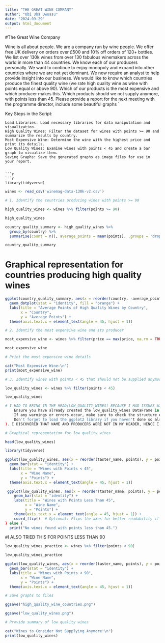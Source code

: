 ```yaml
---
title: "THE GREAT WINE COMPANY"
author: "Obi Uba Owuasu"
date: "2024-09-29"
output: html_document
---
```


#The Great Wine Company

Wine is all about people. We are a company run by wine people. We offer free UK delivery on orders over £500 and 10% off orders of 120+ bottles. We list over 130k wines from over 130 fabulous winemakers across the world in more than 44 countries. We know each of our producers personally. We want to continue to enjoy monopoly and expand into other countries where we are not yet dominant. We now require an analyst to help provide insight into our business. We would like to know which countries produce the finest quality wine (we rate high quality wine as wine with points equal or above 90). Which of our products is the most expensive and which producer makes this. Which products should we not supply anymore, with points less than 45. Please provide a report for the next meeting with the programme director, include some beautiful graphs 
`

Key Steps in the Script:

    Load Libraries: Load necessary libraries for data manipulation and visualization.
    High Quality Wines: Filter the dataset for wines with points >= 90 and summarize the results by country.
    Most Expensive Wine: Determine the wine with the highest price and print its details.
    Low Quality Wines: Examine wines with points < 45 and create a bar graph to visualize them.
    Saving Graphs: Save the generated graphs as image files for use in your report.

```

```r
```r
library(tidyverse)
```
```r
wines <- read_csv('winemag-data-130k-v2.csv')
```
```r
# 1. Identify the countries producing wines with points >= 90
```

```r
high_quality_wines <- wines %>% filter(points >= 90)
```
```r
high_quality_wines
```

```r
country_quality_summary <- high_quality_wines %>%
  group_by(country) %>%
  summarise(count = n(), average_points = mean(points), .groups = 'drop')
```

```r
country_quality_summary
```
# Graphical representation for countries producing high quality wines

```r
ggplot(country_quality_summary, aes(x = reorder(country, -average_points), y = average_points)) +
  geom_dotplot(stat = "identity", fill = "orange") +
  labs(title = "Average Points of High Quality Wines by Country",
       x = "Country",
       y = "Average Points") +
  theme(axis.text.x = element_text(angle = 45, hjust = 1))
```
```r
# 2. Identify the most expensive wine and its producer
```

```r
most_expensive_wine <- wines %>% filter(price == max(price, na.rm = TRUE))
```
```r
most_expensive_wine
```
```r
# Print the most expensive wine details
```

```r
cat("Most Expensive Wine:\n")
print(most_expensive_wine)
```
```r

# 3. Identify wines with points < 45 that should not be supplied anymore
```

```r
low_quality_wines <- wines %>% filter(points < 45)
```
```r
low_quality_wines
```
```r
# I HAD TO BRING IN THE HEAD(LOW_QUALITY_WINES) BECAUSE I HAD ISSUES WITH THE IDENTITY. THE GUIDE ON CHAT GBT FOR RUNNING THE PROGRAM CODE HIGHLIGHTED AN ERROR IN IDENTITY. THE SUGGESTED CODE HAD NAME, POINTS ANS PRODUCER,SO THE PROGRAM KEPT THROWING THE IDENTITY ERROR. I GOOGLED FOR THE POSSIBLE CAUSE OF IDENTITY PROBLEM ON THE PROGRAM AND IT WAS SUGESTED THAT (
    Ensure you have already created the low_quality_wines DataFrame in your script with the proper filtering of wines with points less than 45 prior to executing this plotting snippet.
    If any warnings or errors occur, make sure to check the structure of your low_quality_wines DataFrame to confirm that the name, points, and producer columns exist and contain the expected data. Use head(low_quality_wines) to inspect the first few rows of the DataFrame.
    Don't forget to load the ggplot2 library if you haven't done so already by running library(ggplot2) before this block of code.
). I DISCOVERED THAT NAME AND PRODUCERS WERE NOT IN MY HEADER, HENCE I CHANGED THEM INTO TASTER_NAME AND COUNTRIES RESPECTIVELY, AND MY PROGRAM RAN. I WAS REALLY EXCITED FOR THIS SOLUTION. INDEED GOOGLE IS YOUR FRIEND.
```

```r
# Graphical representation for low quality wines
```
```r
head(low_quality_wines)
```


```r
library(tidyverse)
```



```r
ggplot(low_quality_wines, aes(x = reorder(taster_name, points), y = points, fill = country)) +
  geom_bar(stat = "identity") +
  labs(title = "Wines with Points < 45",
       x = "Wine Name",
       y = "Points") +
  theme(axis.text.x = element_text(angle = 45, hjust = 1))
```
```r
 ggplot(low_quality_wines, aes(x = reorder(taster_name, points), y = points, fill = country)) +
    geom_bar(stat = "identity") +
    labs(title = "Wines with Points Less Than 45",
         x = "Wine Name",
         y = "Points") +
    theme(axis.text.x = element_text(angle = 45, hjust = 1)) +
    coord_flip()  # Optional: Flips the axes for better readability if there are many wines
} else {
  print("No wines found with points less than 45.")
```
#I ALSO TRIED THIS FOR POINTS LESS THAN 90
```r
low_quality_wines_practice <- wines %>% filter(points < 90)
```

```r
low_quality_wines_practice
```
```r
ggplot(low_quality_wines, aes(x = reorder(taster_name, points), y = points, fill = country)) +
  geom_bar(stat = "identity") +
  labs(title = "Wines with Points < 90",
       x = "Wine Name",
       y = "Points") +
  theme(axis.text.x = element_text(angle = 45, hjust = 1))
```
```r
# Save graphs to files
```
```r
ggsave("high_quality_wine_countries.png")
```
```r
ggsave("low_quality_wines.png")
```
```r
# Provide summary of low quality wines
```
```r
cat("Wines to Consider Not Supplying Anymore:\n")
print(low_quality_wines)
```

